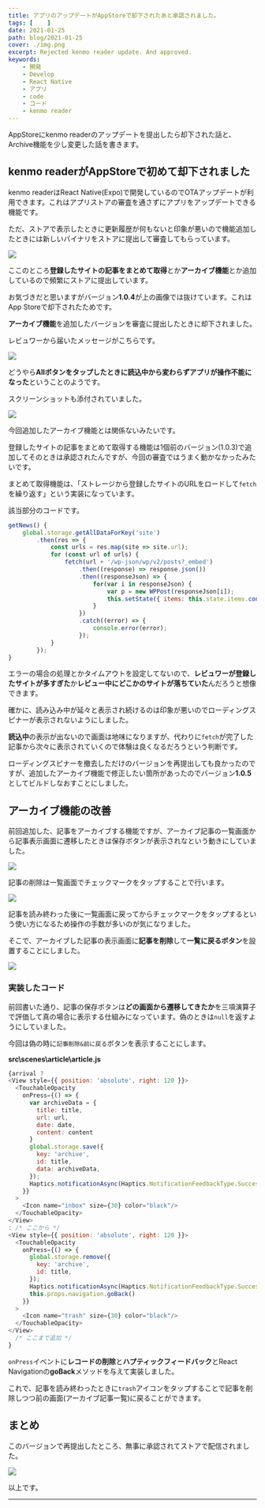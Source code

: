 ```yaml
---
title: アプリのアップデートがAppStoreで却下されたあと承認されました。
tags: [    ]
date: 2021-01-25
path: blog/2021-01-25
cover: ./img.png
excerpt: Rejected kenmo reader update. And approved.
keywords:
    - 開発
    - Develop
    - React Native
    - アプリ
    - code
    - コード
    - kenmo reader
---
```


AppStoreにkenmo readerのアップデートを提出したら却下された話と、Archive機能を少し変更した話を書きます。

## kenmo readerがAppStoreで初めて却下されました

kenmo readerはReact Native(Expo)で開発しているのでOTAアップデートが利用できます。これはアプリストアの審査を通さずにアプリをアップデートできる機能です。

ただ、ストアで表示したときに更新履歴が何もないと印象が悪いので機能追加したときには新しいバイナリをストアに提出して審査してもらっています。

![](./img1.png)

ここのところ**登録したサイトの記事をまとめて取得**とか**アーカイブ機能**とか追加しているので頻繁にストアに提出しています。

お気づきだと思いますがバージョン**1.0.4**が上の画像では抜けています。これはApp Storeで却下されたためです。

**アーカイブ機能**を追加したバージョンを審査に提出したときに却下されました。

レビュワーから届いたメッセージがこちらです。

![](./img2.png)

どうやら**Allボタンをタップしたときに読込中から変わらずアプリが操作不能になった**ということのようです。

スクリーンショットも添付されていました。

![](./img6.jpg)

今回追加したアーカイブ機能とは関係ないみたいです。

登録したサイトの記事をまとめて取得する機能は1個前のバージョン(1.0.3)で追加してそのときは承認されたんですが、今回の審査ではうまく動かなかったみたいです。

まとめて取得機能は、「ストレージから登録したサイトのURLをロードして`fetch`を繰り返す」という実装になっています。

該当部分のコードです。

```javascript
getNews() {
	global.storage.getAllDataForKey('site')
		.then(res => {
			const urls = res.map(site => site.url);
			for (const url of urls) {
				fetch(url + '/wp-json/wp/v2/posts?_embed')
					.then((response) => response.json())
					.then((responseJson) => {
						for(var i in responseJson) {
							var p = new WPPost(responseJson[i]);
							this.setState({ items: this.state.items.concat([p]) });
						}
					})
					.catch((error) => {
						console.error(error);
					});
			}
		});
}
```

エラーの場合の処理とかタイムアウトを設定してないので、**レビュワーが登録したサイトが多すぎた**か**レビュー中にどこかのサイトが落ちていた**んだろうと想像できます。

確かに、読み込み中が延々と表示され続けるのは印象が悪いのでローディングスピナーが表示されないようにしました。

**読込中**の表示が出ないので画面は地味になりますが、代わりに`fetch`が完了した記事から次々に表示されていくので体験は良くなるだろうという判断です。

ローディングスピナーを撤去しただけのバージョンを再提出しても良かったのですが、追加したアーカイブ機能で修正したい箇所があったのでバージョン**1.0.5**としてビルドしなおすことにしました。

## アーカイブ機能の改善

<Link to="/blog/2021-01-24">前回</Link>追加した、記事をアーカイブする機能ですが、アーカイブ記事の一覧画面から記事表示画面に遷移したときは保存ボタンが表示されなという動きにしていました。

![](./img3.jpg)

記事の削除は一覧画面でチェックマークをタップすることで行います。

![](./img4.png)

記事を読み終わった後に一覧画面に戻ってからチェックマークをタップするという使い方になるため操作の手数が多いのが気になりました。

そこで、アーカイブした記事の表示画面に**記事を削除**して**一覧に戻るボタン**を設置することにしました。

![](./img5.png)

### 実装したコード

前回書いた通り、記事の保存ボタンは**どの画面から遷移してきたか**を三項演算子で評価して真の場合に表示する仕組みになっています。偽のときは`null`を返すようにしていました。

今回は偽の時に`記事削除&前に戻る`ボタンを表示することにします。

**src\scenes\article\article.js**

```javascript
{arrival ?
<View style={{ position: 'absolute', right: 120 }}>
  <TouchableOpacity
    onPress={() => {
      var archiveData = {
        title: title,
        url: url,
        date: date,
        content: content
      }
      global.storage.save({
        key: 'archive',
        id: title,
        data: archiveData,
      });
      Haptics.notificationAsync(Haptics.NotificationFeedbackType.Success)
    }}
  > 
    <Icon name="inbox" size={30} color="black"/>
  </TouchableOpacity>
</View>
: /* ここから */
<View style={{ position: 'absolute', right: 120 }}>
  <TouchableOpacity
    onPress={() => {
      global.storage.remove({
        key: 'archive',
        id: title,
      });
      Haptics.notificationAsync(Haptics.NotificationFeedbackType.Success)
      this.props.navigation.goBack()
    }}
  > 
    <Icon name="trash" size={30} color="black"/>
  </TouchableOpacity>
</View>
  /* ここまで追加 */
}
```

`onPress`イベントに**レコードの削除**と**ハプティックフィードバック**とReact Navigationの**goBack**メソッドを与えて実装しました。

これで、記事を読み終わったときに`trash`アイコンをタップすることで記事を削除しつつ前の画面(アーカイブ記事一覧)に戻ることができます。

## まとめ

このバージョンで再提出したところ、無事に承認されてストアで配信されました。

![](./img.png)

以上です。

---